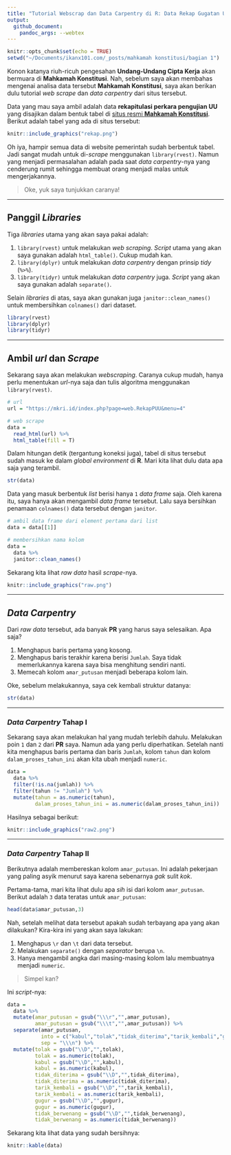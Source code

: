 ```yaml
---
title: "Tutorial Webscrap dan Data Carpentry di R: Data Rekap Gugatan Undang-Undang di Mahkamah Konstitusi"
output: 
  github_document:
    pandoc_args: --webtex
---
```


```r
knitr::opts_chunk$set(echo = TRUE)
setwd("~/Documents/ikanx101.com/_posts/mahkamah konstitusi/bagian 1")
```

Konon katanya riuh-ricuh pengesahan __Undang-Undang Cipta Kerja__ akan bermuara di __Mahkamah Konstitusi__. Nah, sebelum saya akan membahas mengenai analisa data tersebut __Mahkamah Konstitusi__, saya akan berikan dulu tutorial _web scrape_ dan _data carpentry_ dari situs tersebut.

Data yang mau saya ambil adalah data __rekapitulasi perkara pengujian UU__ yang disajikan dalam bentuk tabel di [situs resmi __Mahkamah Konstitusi__](https://mkri.id/index.php?page=web.RekapPUU&menu=4). Berikut adalah tabel yang ada di situs tersebut:

```r
knitr::include_graphics("rekap.png")
```

Oh iya, hampir semua data di website pemerintah sudah berbentuk tabel. Jadi sangat mudah untuk di-_scrape_ menggunakan `library(rvest)`. Namun yang menjadi permasalahan adalah pada saat _data carpentry_-nya yang cenderung rumit sehingga membuat orang menjadi malas untuk mengerjakannya.

> Oke, yuk saya tunjukkan caranya!

---

## Panggil _Libraries_

Tiga _libraries_ utama yang akan saya pakai adalah:

1. `library(rvest)` untuk melakukan _web scraping_. _Script_ utama yang akan saya gunakan adalah `html_table()`. Cukup mudah kan.
1. `library(dplyr)` untuk melakukan _data carpentry_ dengan prinsip _tidy_ (` %>% `).
1. `library(tidyr)` untuk melakukan _data carpentry_ juga. _Script_ yang akan saya gunakan adalah `separate()`.

Selain _libraries_ di atas, saya akan gunakan juga `janitor::clean_names()` untuk membersihkan `colnames()` dari dataset.

```r
library(rvest)
library(dplyr)
library(tidyr)
```

---

## Ambil _url_ dan _Scrape_

Sekarang saya akan melakukan _webscraping_. Caranya cukup mudah, hanya perlu menentukan _url_-nya saja dan tulis algoritma menggunakan `library(rvest)`.

```r
# url
url = "https://mkri.id/index.php?page=web.RekapPUU&menu=4"

# web scrape
data = 
  read_html(url) %>% 
  html_table(fill = T)
```

Dalam hitungan detik (tergantung koneksi juga), tabel di situs tersebut sudah masuk ke dalam _global environment_ di __R__. Mari kita lihat dulu data apa saja yang terambil.

```r
str(data)
```

Data yang masuk berbentuk _list_ berisi hanya `1` _data frame_ saja. Oleh karena itu, saya hanya akan mengambil _data frame_ tersebut. Lalu saya bersihkan penamaan `colnames()` data tersebut dengan `janitor`.

```r
# ambil data frame dari element pertama dari list
data = data[[1]]

# membersihkan nama kolom
data = 
  data %>% 
  janitor::clean_names()
```

Sekarang kita lihat _raw data_ hasil _scrape_-nya.

```r
knitr::include_graphics("raw.png")
```

---

## _Data Carpentry_

Dari _raw data_ tersebut, ada banyak __PR__ yang harus saya selesaikan. Apa saja?

1. Menghapus baris pertama yang kosong.
1. Menghapus baris terakhir karena berisi `Jumlah`. Saya tidak memerlukannya karena saya bisa menghitung sendiri nanti.
1. Memecah kolom `amar_putusan` menjadi beberapa kolom lain.

Oke, sebelum melakukannya, saya cek kembali struktur datanya:

```r
str(data)
```

---

### _Data Carpentry_ Tahap I

Sekarang saya akan melakukan hal yang mudah terlebih dahulu. Melakukan poin `1` dan `2` dari __PR__ saya. Namun ada yang perlu diperhatikan. Setelah nanti kita menghapus baris pertama dan baris `Jumlah`, kolom `tahun` dan kolom `dalam_proses_tahun_ini` akan kita ubah menjadi `numeric`.

```r
data = 
  data %>% 
  filter(!is.na(jumlah)) %>% 
  filter(tahun != "Jumlah") %>% 
  mutate(tahun = as.numeric(tahun),
         dalam_proses_tahun_ini = as.numeric(dalam_proses_tahun_ini))
```

Hasilnya sebagai berikut:

```r
knitr::include_graphics("raw2.png")
```

---

### _Data Carpentry_ Tahap II

Berikutnya adalah membereskan kolom `amar_putusan`. Ini adalah pekerjaan yang paling asyik menurut saya karena sebenarnya _gak_ sulit _kok_.

Pertama-tama, mari kita lihat dulu apa _sih_ isi dari kolom `amar_putusan`. Berikut adalah `3` data teratas untuk `amar_putusan`:

```r
head(data$amar_putusan,3)
```

Nah, setelah melihat data tersebut apakah sudah terbayang apa yang akan dilakukan? Kira-kira ini yang akan saya lakukan:

1. Menghapus `\r` dan `\t` dari data tersebut.
1. Melakukan `separate()` dengan _separator_ berupa `\n`.
1. Hanya mengambil angka dari masing-masing kolom lalu membuatnya menjadi `numeric`.

> Simpel kan?

Ini _script_-nya:

```r
data = 
  data %>% 
  mutate(amar_putusan = gsub("\\\r","",amar_putusan),
         amar_putusan = gsub("\\\t","",amar_putusan)) %>% 
  separate(amar_putusan,
           into = c("kabul","tolak","tidak_diterima","tarik_kembali","gugur","tidak_berwenang"),
           sep = "\\\n") %>% 
  mutate(tolak = gsub("\\D","",tolak),
         tolak = as.numeric(tolak),
         kabul = gsub("\\D","",kabul),
         kabul = as.numeric(kabul),
         tidak_diterima = gsub("\\D","",tidak_diterima),
         tidak_diterima = as.numeric(tidak_diterima),
         tarik_kembali = gsub("\\D","",tarik_kembali),
         tarik_kembali = as.numeric(tarik_kembali),
         gugur = gsub("\\D","",gugur),
         gugur = as.numeric(gugur),
         tidak_berwenang = gsub("\\D","",tidak_berwenang),
         tidak_berwenang = as.numeric(tidak_berwenang))
```

Sekarang kita lihat data yang sudah bersihnya:

```r
knitr::kable(data)
```

